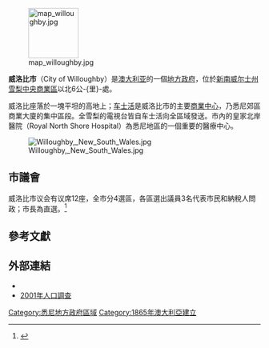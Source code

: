 {{noteTA
|G1=地名
}}
{{Infobox Australian Place | type = lga 
| name     = 威洛比市
| state    = 新南威尔士州
| image    = Willoughby lga sydney.png
| caption  = 
| pop      = 63,126
| density  = 2800
| area     = 22.6
| est      = 
| seat     = 车士活
| mayor    = Patrick Reilly [[太平紳士|JP]]
| region   = [[悉尼|悉尼]]
| logo     = 
| url      = http://www.willoughby.nsw.gov.au
| stategov = 
| fedgov   = 
| near-nw  = [[顧林凱議會|顧林凱議會]]
| near-n   = 
| near-ne  = [[華令加議會|華令加議會]]
| near-e   = [[曼利議會|曼利議會]]
| near-w   = [[萊德市|萊德市]]
| near-sw  = [[蘭科夫自治市|蘭科夫自治市]]
| near-s   = [[北悉尼議會|北悉尼議會]]
| near-se  = [[摩士曼自治市|摩士曼自治市]]
}}
[[File:map_willoughby.jpg|100px]]

'''威洛比市'''（City of Willoughby）是[[澳大利亚|澳大利亚]]的一個[[地方政府區域|地方政府]]，位於[[新南威尔士州|新南威尔士州]][[悉尼商业中心区|雪梨中央商業區]]以北6公-{里}-處。

威洛比座落於一塊平坦的高地上；[[车士活_(新南威尔士州)|车士活]]是威洛比市的主要[[商業中心|商業中心]]，乃悉尼郊區商業大廈的集中區段。全雪梨的電視台皆自车士活向全區域發送。市內的皇家北岸醫院（Royal North Shore Hospital）為悉尼地區的一個重要的醫療中心。

[[File:Willoughby,_New_South_Wales.jpg|right]]

== 市議會 ==
威洛比市议会有议席12座，全市分4選區，各區選出議員3名代表市民和納稅人問政；市長為直選。<ref name=EC>{{cite web|url = http://www.lg.elections.nsw.gov.au/LGE2008/result.Willoughby.html|title = Willoughby City Council|work = 2008 Election results|publisher = Electoral Commission NSW|accessdate = 2009-08-02}}{{Dead link|date=2019年10月 |bot=InternetArchiveBot |fix-attempted=yes }}</ref> 

== 參考文獻 ==
{{reflist}}

== 外部連結 ==
* {{Mapit-AUS-suburbscale|long=151.19778|lat=-33.80291}}
* [http://www.abs.gov.au/ausstats/abs@census.nsf/Lookup2001Census/D4A12CA2D6F59244CA256BBE0083C128 2001年人口調查] {{Wayback|url=http://www.abs.gov.au/ausstats/abs@census.nsf/Lookup2001Census/D4A12CA2D6F59244CA256BBE0083C128 |date=20191129060924 }}

{{Sydney regions}}

[[Category:悉尼地方政府區域|Category:悉尼地方政府區域]]
[[Category:1865年澳大利亞建立|Category:1865年澳大利亞建立]]